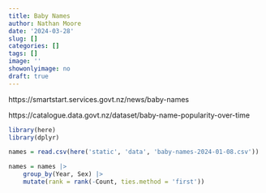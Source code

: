 ```yaml
---
title: Baby Names
author: Nathan Moore
date: '2024-03-28'
slug: []
categories: []
tags: []
image: ''
showonlyimage: no
draft: true
---
```




https://smartstart.services.govt.nz/news/baby-names

https://catalogue.data.govt.nz/dataset/baby-name-popularity-over-time

```r
library(here)
library(dplyr)

names = read.csv(here('static', 'data', 'baby-names-2024-01-08.csv'))

names = names |> 
    group_by(Year, Sex) |> 
    mutate(rank = rank(-Count, ties.method = 'first'))
```


